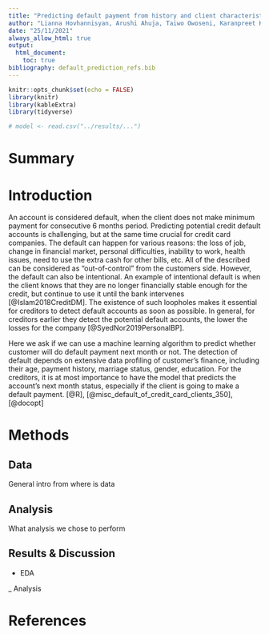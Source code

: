 ```yaml
---
title: "Predicting default payment from history and client characteristics"
author: "Lianna Hovhannisyan, Arushi Ahuja, Taiwo Owoseni, Karanpreet Kaur"
date: "25/11/2021"
always_allow_html: true
output:
  html_document:
    toc: true
bibliography: default_prediction_refs.bib
---
```


```r
knitr::opts_chunk$set(echo = FALSE)
library(knitr)
library(kableExtra)
library(tidyverse)
```

```r
# model <- read.csv("../results/...")
```

# Summary

# Introduction

An account is considered default, when the client does not make minimum payment for consecutive 6 months period. Predicting potential credit default accounts is challenging, but at the same time crucial for credit card companies. The default can happen for various reasons: the loss of job, change in financial market, personal difficulties, inability to work, health issues, need to use the extra cash for other bills, etc. All of the described can be considered as "out-of-control" from the customers side. However, the default can also be intentional. An example of intentional default is when the client knows that they are no longer financially stable enough for the credit, but continue to use it until the bank intervenes [@Islam2018CreditDM]. The existence of such loopholes makes it essential for creditors to detect default accounts as soon as possible. In general, for creditors earlier they detect the potential default accounts, the lower the losses for the company [@SyedNor2019PersonalBP].

Here we ask if we can use a machine learning algorithm to predict whether customer will do default payment next month or not. The detection of default depends on extensive data profiling of customer's finance, including their age, payment history, marriage status, gender, education. For the creditors, it is at most importance to have the model that predicts the account's next month status, especially if the client is going to make a default payment. [@R], [@misc_default_of_credit_card_clients_350], [@docopt]

# Methods

## Data

General intro from where is data

## Analysis

What analysis we chose to perform

## Results & Discussion

-   EDA

\_ Analysis

# References
